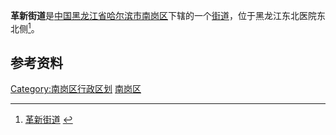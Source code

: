 {{中国乡级行政区
| 行政区全称 = 革新街道
| 景观照片文件名 =
| 景观照片描述 =
| 汉语拼音 =
| 通用拼音 =
| 注音符號 =
| 其它标音类型1 =
| 其它标音1 =
| 其它标音类型2 =
| 其它标音2 =
| 其它语言类型1 =
| 其它语言地名1 =
| 其它语言类型2 =
| 其它语言地名2 =
| 上级行政区 = [[黑龙江省|黑龙江省]][[哈尔滨市|哈尔滨市]][[南岗区|南岗区]]
| 行政区类别 = [[街道|街道]]
| LowerDivisions =5个社区
| 行政区划代码 = 230103003
| 地理坐标 =
| 总面积 = 
| 户籍人口 = 
| 户籍人口年份 =
| 常住人口 = 
| 常住人口年份 =
| 人口密度 =
| 行政区划 = 
| 官方网站 =
| 政府驻地 = 
| 邮政编码 =150000
| 毗邻行政区 =
| 位置图文件名 =
| 位置图描述 =
}}

'''革新街道'''是[[中国|中国]][[黑龙江省|黑龙江省]][[哈尔滨市|哈尔滨市]][[南岗区|南岗区]]下辖的一个[[街道|街道]]，位于黑龙江东北医院东北侧<ref>[http://www.chinaquhua.cn/heilongjiang/ 革新街道] {{webarchive|url=https://web.archive.org/web/20110822123644/http://www.chinaquhua.cn/heilongjiang/ |date=2011-08-22 }}</ref>。

==参考资料==
{{reflist}}

{{哈尔滨市南岗区行政区划}}

[[Category:南岗区行政区划|Category:南岗区行政区划]]
[[Category:哈尔滨市街道|南岗区]]